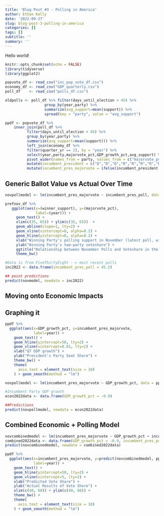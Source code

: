 ```yaml
---
title: 'Blog Post #3 - Polling in America'
author: Ethan Kelly
date: '2022-09-27'
slug: blog-post-3-polling-in-america
categories: []
tags: []
subtitle: ''
summary: ''
---
```


Hello world!


```r
knitr::opts_chunk$set(echo = FALSE)
library(tidyverse)
library(ggplot2)

popvote_df <- read_csv("inc_pop_vote_df.csv") 
economy_df <- read_csv("GDP_quarterly.csv") 
poll_df    <- read_csv("polls_df.csv") 

oldpolls <- poll_df %>% filter(days_until_election > 45) %>%
                  group_by(year,party) %>% 
                  summarize(avg_support=mean(support)) %>%
                  spread(key = "party", value = "avg_support")

ppdf <- popvote_df %>% 
    inner_join(poll_df %>% 
          filter(days_until_election > 45) %>% 
          group_by(year,party) %>% 
          summarize(avg_support=mean(support))) %>% 
          left_join(economy_df %>% 
          filter(quarter_yr == 2), by = "year") %>%
          select(year,party,majorvote_pct,GDP_growth_pct,avg_support) %>%
          pivot_wider(names_from = party, values_from = c("majorvote_pct", "avg_support")) %>%
          mutate(incumbent_president = c("D","D","D","R","R","R","R","D","D","D","D","R","R","R","R","D","D","R","R","R","R","R", "R","D","D","D","D", "R", "R", "R","R","D","D","D","D","R","R")) %>% 
          mutate(incumbent_pres_majorvote = ifelse(incumbent_president == "D", majorvote_pct_D, majorvote_pct_R), incumbent_pres_poll = ifelse(incumbent_president == "D", avg_support_D, avg_support_R))
```


## Generic Ballot Value vs Actual Over Time ##

```r
novpollmodel <- lm(incumbent_pres_majorvote ~ incumbent_pres_poll, data = ppdf)

prefnov_df %>%
   ggplot(aes(x=(winner_support), y=(majorvote_pct),
              label=(year))) + 
     geom_text() +
     xlim(c(35, 65)) + ylim(c(35, 65))  +
     geom_abline(slope=1, lty=2) +
     geom_vline(xintercept=0, alpha=0.2) + 
     geom_hline(yintercept=0, alpha=0.2) +
     xlab("Winning Party's polling support in November (latest poll, within-party)") +
     ylab("Winning Party's two-party voteshare") +
     ggtitle("Relationship between November Polls and Voteshare in the House") +
     theme_bw()
```

```r
#Data is from FiveThirtyEight --> most recent polls
inc2022 <- data.frame(incumbent_pres_poll = 45.2)

## point predictions
predict(novmodel, newdata = inc2022)
```

## Moving onto Economic Impacts ##

## Graphing it ##

```r
ppdf %>%
  ggplot(aes(x=GDP_growth_pct, y=incumbent_pres_majorvote,
             label=year)) + 
    geom_text() +
    geom_hline(yintercept=50, lty=2) +
    geom_vline(xintercept=0.01, lty=2) + 
    xlab("Q7 GDP growth") +
    ylab("President's Party Seat Share") +
    theme_bw() +
    theme(
      axis.text = element_text(size = 10)
    ) + geom_smooth(method = "lm")

novpollmodel <- lm(incumbent_pres_majorvote ~ GDP_growth_pct, data = ppdf)

#Incumbent Party GDP growth
econ2022data <- data.frame(GDP_growth_pct = -0.9)

##Predictions
predict(novpollmodel, newdata = econ2022data)
```

## Combined Economic + Polling Model ##

```r

novcombinedmodel <- lm(incumbent_pres_majorvote ~ GDP_growth_pct + incumbent_pres_poll, data = ppdf)
combined2022data <- data.frame(GDP_growth_pct = -0.9, incumbent_pres_poll = 45.2)
predict(novcombinedmodel, newdata = combined2022data)

ppdf %>%
  ggplot(aes(x=incumbent_pres_majorvote, y=predict(novcombinedmodel, ppdf),
             label=year)) + 
    geom_text() +
    geom_hline(yintercept=50, lty=2) +
    geom_vline(xintercept=5, lty=2) + 
    xlab("Predicted Vote Share") +
    ylab("Actual Results of Vote Share") +
    xlim(c(40, 60)) + ylim(c(40, 60)) +
    theme_bw() +
    theme(
      axis.text = element_text(size = 10)
    ) + geom_smooth(method = "lm")
```

